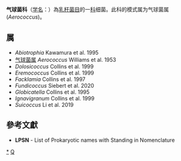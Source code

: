 {{Automatic taxobox
| taxon = Aerococcaceae
| authority = Ludwig et al. 2010
| type genus = 气球菌属<br>''Aerococcus''
| type genus authority = Williams et al. 1953
}}
'''气球菌科'''（[[学名|学名]]：{{lang|la|''Aerococcaceae''}}）為[[乳杆菌目|乳杆菌目]]的一[[科|科]]细菌。此科的模式属为气球菌属(''Aerococcus'')。

==属==
* ''Abiotrophia'' Kawamura et al. 1995
* [[气球菌属|气球菌属]] ''Aerococcus'' Williams et al. 1953
* ''Dolosicoccus'' Collins et al. 1999
* ''Eremococcus'' Collins et al. 1999
* ''Facklamia'' Collins et al. 1997
* ''Fundicoccus'' Siebert et al. 2020
* ''Globicatella'' Collins et al. 1995
* ''Ignavigranum'' Collins et al. 1999
* ''Suicoccus'' Li et al. 2019

==參考文獻==
{{reflist}}
* '''LPSN''' - List of Prokaryotic names with Standing in Nomenclature

{{taxonbar}}

[[Category:_气球菌科|*]]
[[Category:2010年描述的分类群|Q]]